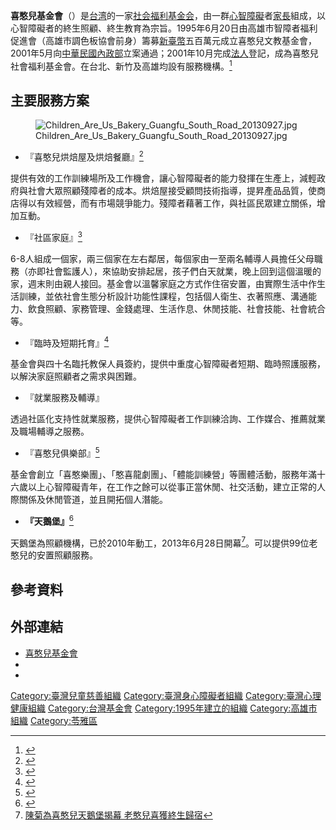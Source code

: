 {{coi|time=2013-10-08T19:02:01+00:00}}
{{inappropriate tone|time=2013-10-08T19:02:01+00:00}}
{{Infobox Non-profit
| Non-profit_name = 財團法人喜憨兒社會福利基金會<br><small>''Children Are Us Foundation''</small>
| Non-profit_logo = 
| Non-profit_type = [[基金會|基金會]]
| founded_date = 1995年6月20日
| location = [[高雄市|高雄市]][[苓雅區|苓雅區]][[中正一路|中正一路]]306號11樓之2 
| key_people = 董事長：蕭淑珍
| area_served = 
| focus = 心智障礙者的終生照顧、終生教育
| method = 
| revenue = 
| num_employees = 
| Non-profit_slogan = 
| homepage = [http://www.c-are-us.org.tw/ www.c-are-us.org.tw]
}}
'''喜憨兒基金會'''（{{lang-en|Children Are Us Foundation}}）是[[台湾|台湾]]的一家[[社会福利|社会福利]][[基金会|基金会]]，由一群[[心智障礙|心智障礙]]者[[家長|家長]]組成，以心智障礙者的終生照顧、終生教育為宗旨。1995年6月20日由高雄市智障者福利促進會（高雄市調色板協會前身）籌募[[新臺幣|新臺幣]]五百萬元成立喜憨兒文教基金會，2001年5月向[[中華民國內政部|中華民國內政部]]立案通過；2001年10月完成[[法人|法人]]登記，成為喜憨兒社會福利基金會。在台北、新竹及高雄均設有服務機構。<ref>{{Cite web |url=http://www.c-are-us.org.tw/about/concept_organization |title=喜憨兒基金會的理念及創立 |accessdate=2013-09-24 |archive-date=2020-11-28 |archive-url=https://web.archive.org/web/20201128140437/https://www.c-are-us.org.tw/about/concept_organization |dead-url=no }}</ref>

== 主要服務方案 ==
[[File:Children_Are_Us_Bakery_Guangfu_South_Road_20130927.jpg|thumb]]
*『喜憨兒烘焙屋及烘焙餐廳』<ref>{{Cite web |url=http://www.c-are-us.org.tw/social_service/job_service |title=庇護性就業 |accessdate=2013-09-24 |archive-date=2020-05-23 |archive-url=https://web.archive.org/web/20200523175140/http://www.c-are-us.org.tw/social_service/job_service |dead-url=no }}</ref>

提供有效的工作訓練場所及工作機會，讓心智障礙者的能力發揮在生產上，減輕政府與社會大眾照顧殘障者的成本。烘焙屋接受顧問技術指導，提昇產品品質，使商店得以有效經營，而有市場競爭能力。殘障者藉著工作，與社區民眾建立關係，增加互動。

*『社區家庭』<ref>{{Cite web |url=http://www.c-are-us.org.tw/social_service/daytime_service/73 |title=社區作業設施 |accessdate=2013-09-24 |archive-date=2019-07-24 |archive-url=https://web.archive.org/web/20190724035038/http://www.c-are-us.org.tw/social_service/daytime_service/73 |dead-url=no }}</ref>

6-8人組成一個家，兩三個家在左右鄰居，每個家由一至兩名輔導人員擔任父母職務（亦即社會監護人），來協助安排起居，孩子們白天就業，晚上回到這個溫暖的家，週末則由親人接回。基金會以溫馨家庭之方式作住宿安置，由實際生活中作生活訓練，並依社會生態分析設計功能性課程，包括個人衛生、衣著照應、溝通能力、飲食照顧、家務管理、金錢處理、生活作息、休閒技能、社會技能、社會統合等。

*『臨時及短期托育』<ref>{{Cite web |url=http://www.c-are-us.org.tw/social_service/other_service |title=臨托服務 |accessdate=2013-09-24 |archive-date=2020-05-23 |archive-url=https://web.archive.org/web/20200523175155/http://www.c-are-us.org.tw/social_service/other_service |dead-url=no }}</ref>

基金會與四十名臨托教保人員簽約，提供中重度心智障礙者短期、臨時照護服務，以解決家庭照顧者之需求與困難。

*『就業服務及輔導』

透過社區化支持性就業服務，提供心智障礙者工作訓練洽詢、工作媒合、推薦就業及職場輔導之服務。

*『喜憨兒俱樂部』<ref>{{Cite web |url=http://www.c-are-us.org.tw/social_service/leisure_service |title=休閒服務 |accessdate=2013-09-24 |archive-date=2020-11-28 |archive-url=https://web.archive.org/web/20201128114157/https://www.c-are-us.org.tw/social_service/leisure_service |dead-url=no }}</ref>

基金會創立「喜憨樂團」、「憨喜龍劇團」、「體能訓練營」等團體活動，服務年滿十六歲以上心智障礙青年，在工作之餘可以從事正當休閒、社交活動，建立正常的人際關係及休閒管道，並且開拓個人潛能。

*'''『天鵝堡』'''<ref>{{Cite web |url=http://www.c-are-us.org.tw/swan_castle/about |title=天鵝堡理念 |accessdate=2013-08-27 |archive-date=2020-09-28 |archive-url=https://web.archive.org/web/20200928152642/http://www.c-are-us.org.tw/swan_castle/about |dead-url=no }}</ref>

天鵝堡為照顧機構，已於2010年動工，2013年6月28日開幕<ref>[http://www.kcg.gov.tw/CityNews_Detail.aspx?n=F71DD73FAAE3BE82&ss=B7896D904EEAD35B980299583C24D526E05F757528C5D421B4CC814F25FD95B541C1A134742F33DF 陳菊為喜憨兒天鵝堡揭幕 老憨兒喜獲終生歸宿]{{dead link|date=2017年12月 |bot=InternetArchiveBot |fix-attempted=yes }}</ref>。可以提供99位老憨兒的安置照顧服務。

==參考資料==
{{reflist}}

== 外部連結 ==
* [http://www.c-are-us.org.tw 喜憨兒基金會]{{Wayback|url=http://www.c-are-us.org.tw/ |date=20140511044712 }}
* {{facebook|careus|喜憨兒基金會}}
* {{youtube|user=careus1995|喜憨兒 careus}}

[[Category:臺灣兒童慈善組織|Category:臺灣兒童慈善組織]]
[[Category:臺灣身心障礙者組織|Category:臺灣身心障礙者組織]]
[[Category:臺灣心理健康組織|Category:臺灣心理健康組織]]
[[Category:台灣基金會|Category:台灣基金會]]
[[Category:1995年建立的組織|Category:1995年建立的組織]]
[[Category:高雄市組織|Category:高雄市組織]]
[[Category:苓雅區|Category:苓雅區]]